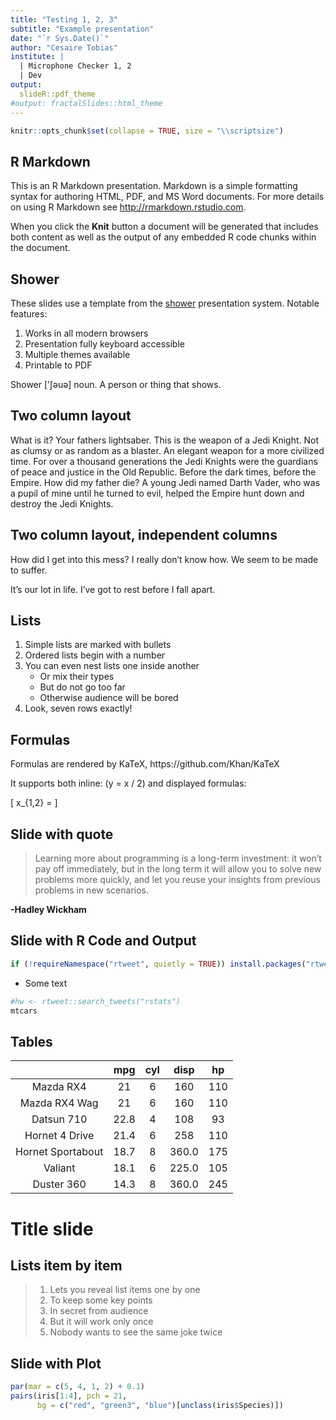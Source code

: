 ```yaml
---
title: "Testing 1, 2, 3"
subtitle: "Example presentation"
date: "`r Sys.Date()`"
author: "Cesaire Tobias"
institute: |
  | Microphone Checker 1, 2
  | Dev
output: 
  slideR::pdf_theme
#output: fractalSlides::html_theme
---
```


```r
knitr::opts_chunk$set(collapse = TRUE, size = "\\scriptsize")
```

## R Markdown

This is an R Markdown presentation. Markdown is a simple formatting syntax for authoring HTML, PDF, and MS Word documents. For more details on using R Markdown see <http://rmarkdown.rstudio.com>.

When you click the **Knit** button a document will be generated that includes both content as well as the output of any embedded R code chunks within the document.

## Shower

These slides use a template from the [shower](https://github.com/shower/shower) presentation system. Notable features:

1. Works in all modern browsers
1. Presentation fully keyboard accessible
1. Multiple themes available
1. Printable to PDF

<p class="note"> Shower ['ʃəuə] noun. A person or thing that shows.</p>

## Two column layout

<p class="double">
What is it? Your fathers lightsaber. This is the weapon of a Jedi Knight. Not as clumsy or as random as a blaster. An elegant weapon for a more civilized time. For over a thousand generations the Jedi Knights were the guardians of peace and justice in the Old Republic. Before the dark times, before the Empire. How did my father die? A young Jedi named Darth Vader, who was a pupil of mine until he turned to evil, helped the Empire hunt down and destroy the Jedi Knights.
</p>


## Two column layout, independent columns

<div class="double">
<p class="double-flow">
How did I get into this mess? I really don't know how. We seem to be made to suffer.
</p><p class="double-flow">
It's our lot in life. I've got to rest before I fall apart.
</p>
</div>

## Lists

1. Simple lists are marked with bullets
1. Ordered lists begin with a number
1. You can even nest lists one inside another
    * Or mix their types
    * But do not go too far
    * Otherwise audience will be bored
1. Look, seven rows exactly!

## Formulas

Formulas are rendered by KaTeX, https://github.com/Khan/KaTeX

It supports both inline: \(y = x / 2\) and displayed formulas:

\[ x_{1,2} = \frac{- b \pm \sqrt{b^2 - 4ac}}{2a} \]

## Slide with quote

> Learning more about programming is a long-term investment: it won’t pay off immediately, but in the long term it will allow you to solve new problems more quickly, and let you reuse your insights from previous problems in new scenarios.

**-Hadley Wickham**

## Slide with R Code and Output

```r
if (!requireNamespace("rtweet", quietly = TRUE)) install.packages("rtweet")
```
- Some text
```r
#hw <- rtweet::search_tweets("rstats")
mtcars
```

## Tables

|                   |  mpg  |  cyl  |  disp  |  hp  |
|:-----------------:|:-----:|:-----:|:------:|:----:|
|     Mazda RX4     | 21    |   6   |  160   | 110  |
|   Mazda RX4 Wag   | 21    |   6   |  160   | 110  |
|    Datsun 710     | 22.8  |   4   |  108   |  93  |
|   Hornet 4 Drive  | 21.4  |   6   |  258   | 110  |
| Hornet Sportabout | 18.7  |   8   |  360.0 | 175  |
|       Valiant     | 18.1  |   6   |  225.0 | 105  |
|      Duster 360   | 14.3  |   8   |  360.0 | 245  |

# Title slide

## Lists item by item

> 1. Lets you reveal list items one by one
> 2. To keep some key points
> 3. In secret from audience
> 4. But it will work only once
> 5. Nobody wants to see the same joke twice

## Slide with Plot

```r
par(mar = c(5, 4, 1, 2) + 0.1)
pairs(iris[1:4], pch = 21,
      bg = c("red", "green3", "blue")[unclass(iris$Species)])
```
